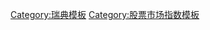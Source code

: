 {{Navbox
|name = OMX斯德哥尔摩30指数公司
|title = [[Image:Flag of Sweden.svg|24px]] [[瑞典]][[OMX斯德哥尔摩30指数]]公司 
|listclass = hlist
|list1 = 
* [[ABB]]
* {{tsl|en|Alfa Laval|阿法拉伐}}
* [[亚萨合莱]]
* [[阿斯利康制药]]
* [[阿特拉斯·科普柯集团|阿特拉斯·科普柯ser. A]]
* [[阿特拉斯·科普柯集团|阿特拉斯·科普柯ser. B]]
* [[美安 (汽車設備)|美安]]
* {{tsl|en|Boliden AB||Boliden}}
* [[伊莱克斯]]
* [[愛立信]]
* {{tsl|en|Essity|愛適瑞}}
* {{tsl|en|Getinge Group|潔定集團}}
* [[H&M|海恩斯莫里斯服飾]]
* {{tsl|en|Hexagon AB|海克斯康公司}}
* [[Investor AB]]
* {{tsl|en|Kinnevik|Kinnevik}}
* [[北欧银行]]
* [[山特维克]]
* {{tsl|en|SCA (company)|愛生雅}}
* {{tsl|en|SEB Group|瑞典北歐斯安銀行集團|SEB}}
* {{tsl|en|Securitas AB|塞科利達}}
* [[斯堪卡]]
* [[斯凱孚]]
* {{tsl|en|SSAB|瑞典鋼鐵}}
* [[瑞典銀行]]
* [[瑞典火柴]]
* [[Tele2]]
* [[特利亚电信]]
* [[沃尔沃集团]]
}}<noinclude>
[[Category:瑞典模板]]
[[Category:股票市场指数模板]]
</noinclude>